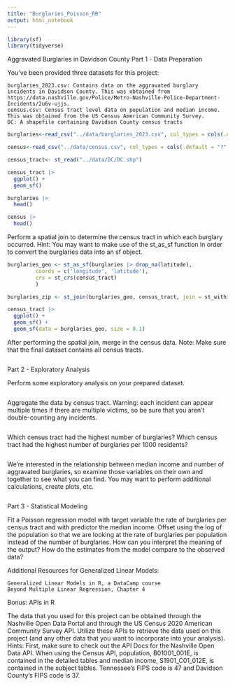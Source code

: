 ```yaml
---
title: "Burglaries_Poisson_RB"
output: html_notebook
---
```

```r
library(sf)
library(tidyverse)
```

Aggravated Burglaries in Davidson County
Part 1 - Data Preparation

You've been provided three datasets for this project:

    burglaries_2023.csv: Contains data on the aggravated burglary incidents in Davidson County. This was obtained from https://data.nashville.gov/Police/Metro-Nashville-Police-Department-Incidents/2u6v-ujjs.
    census.csv: Census tract level data on population and median income. This was obtained from the US Census American Community Survey.
    DC: A shapefile containing Davidson County census tracts

```r
burglaries<-read_csv("../data/burglaries_2023.csv", col_types = cols(.default = "?", zip_code="f", weapon_primary="c", location_code="f",incident_number="c"), show_col_types = TRUE)
```
```r
census<-read_csv("../data/census.csv", col_types = cols(.default = "?", state="f"), show_col_types = TRUE)
```
```r
census_tract<- st_read("../data/DC/DC.shp")
```
```r
census_tract |> 
  ggplot() +
  geom_sf()
```

```r
burglaries |> 
  head()

census |> 
  head()

```


Perform a spatial join to determine the census tract in which each burglary occurred. Hint: You may want to make use of the st_as_sf function in order to convert the burglaries data into an sf object.
```r
burglaries_geo <- st_as_sf(burglaries |> drop_na(latitude),
         coords = c('longitude', 'latitude'),
         crs = st_crs(census_tract)
         )

burglaries_zip <- st_join(burglaries_geo, census_tract, join = st_within)
```

```r
census_tract |> 
  ggplot() +
  geom_sf() +
  geom_sf(data = burglaries_geo, size = 0.1)
```
After performing the spatial join, merge in the census data. Note: Make sure that the final dataset contains all census tracts.
```r

```

Part 2 - Exploratory Analysis

Perform some exploratory analysis on your prepared dataset.
```r

```

Aggregate the data by census tract. Warning: each incident can appear multiple times if there are multiple victims, so be sure that you aren't double-counting any incidents.
```r

```

Which census tract had the highest number of burglaries? Which census tract had the highest number of burglaries per 1000 residents?
```r

```

We're interested in the relationship between median income and number of aggravated burglaries, so examine those variables on their own and together to see what you can find. You may want to perform additional calculations, create plots, etc.
```r

```

Part 3 - Statistical Modeling

Fit a Poisson regression model with target variable the rate of burglaries per census tract and with predictor the median income. Offset using the log of the population so that we are looking at the rate of burglaries per population instead of the number of burglaries. How can you interpret the meaning of the output? How do the estimates from the model compare to the observed data?

Additional Resources for Generalized Linear Models:

    Generalized Linear Models in R, a DataCamp course
    Beyond Multiple Linear Regression, Chapter 4

Bonus: APIs in R

The data that you used for this project can be obtained through the Nashville Open Data Portal and through the US Census 2020 American Community Survey API. Utilize these APIs to retrieve the data used on this project (and any other data that you want to incorporate into your analysis). Hints: First, make sure to check out the API Docs for the Nashville Open Data API. When using the Census API, population, B01001_001E, is contained in the detailed tables and median income, S1901_C01_012E, is contained in the subject tables. Tennessee's FIPS code is 47 and Davidson County's FIPS code is 37.
